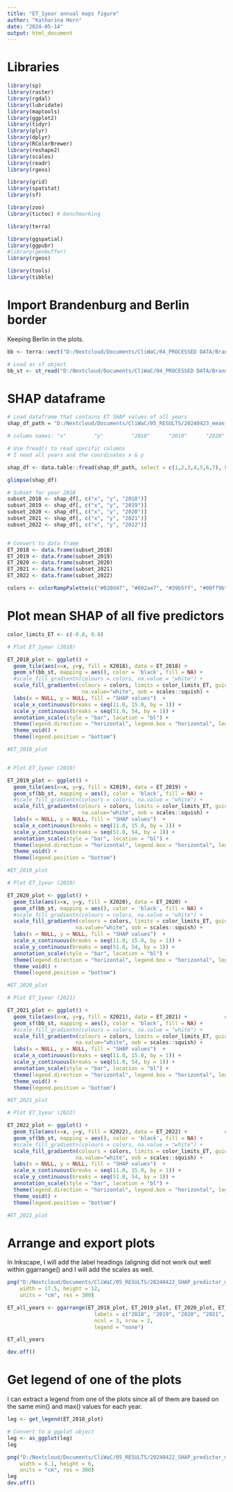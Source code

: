 ```yaml
---
title: "ET_1year annual maps figure"
author: "Katharina Horn"
date: "2024-05-14"
output: html_document
---
```


# Libraries 

```r

library(sp)
library(raster)
library(rgdal)
library(lubridate)
library(maptools)
library(ggplot2)
library(tidyr)
library(plyr)
library(dplyr)
library(RColorBrewer)
library(reshape2)
library(scales)
library(readr)
library(rgeos)

library(grid)
library(spatstat)
library(sf)

library(zoo)
library(tictoc) # benchmarking

library(terra)

library(ggspatial)
library(ggpubr)
#library(geobuffer)
library(rgeos)

library(tools)
library(tibble)

```


# Import Brandenburg and Berlin border

Keeping Berlin in the plots.

``` r

bb <- terra::vect("D:/Nextcloud/Documents/CliWaC/04_PROCESSED DATA/Brandenburg Border/Brandenburg_border_3035.shp") # for cropping of data frames

# Load as sf object
bb_st <- st_read("D:/Nextcloud/Documents/CliWaC/04_PROCESSED DATA/Brandenburg Border/Brandenburg_border_3035.shp") # for mapping

```


# SHAP dataframe

```r

# Load dataframe that contains ET SHAP values of all years
shap_df_path = "D:/Nextcloud/Documents/CliWaC/05_RESULTS/20240423_mean_SHAP_dfs/ET_1year_mean_SHAP_df.csv"

# column names: "x"         "y"         "2018"      "2019"      "2020"      "2021"      "2022"      "mean_SHAP"

# Use fread() to read specific columns
# I need all years and the coordinates x & y

shap_df <- data.table::fread(shap_df_path, select = c(1,2,3,4,5,6,7), header = TRUE)

glimpse(shap_df)


```


```r

# Subset for year 2018
subset_2018 <- shap_df[, c("x", "y", "2018")]
subset_2019 <- shap_df[, c("x", "y", "2019")]
subset_2020 <- shap_df[, c("x", "y", "2020")]
subset_2021 <- shap_df[, c("x", "y", "2021")]
subset_2022 <- shap_df[, c("x", "y", "2022")]


# Convert to data frame
ET_2018 <- data.frame(subset_2018)
ET_2019 <- data.frame(subset_2019)
ET_2020 <- data.frame(subset_2020)
ET_2021 <- data.frame(subset_2021)
ET_2022 <- data.frame(subset_2022)

```


```r

colors <- colorRampPalette(c("#020d47", "#002ae7", "#39b5ff", "#00ff9b", "#fcf599", "#ff980c", "#F36802", "#F82602", "#7F0000"))(255)

```

# Plot mean SHAP of all five predictors

```r

color_limits_ET <- c(-0.8, 0.8)

# Plot ET_1year (2018)

ET_2018_plot <- ggplot() +
  geom_tile(aes(x=x, y=y, fill = X2018), data = ET_2018) +             # add filtered raster data set (excl. outliers)
  geom_sf(bb_st, mapping = aes(), color = 'black', fill = NA) + 
  #scale_fill_gradientn(colours = colors, na.value = "white") +
  scale_fill_gradientn(colours = colors, limits = color_limits_ET, guide = "colorbar", breaks = c(color_limits_ET[1], 0, color_limits_ET[2]),
                        na.value="white", oob = scales::squish) +                                # set legend colours
  labs(x = NULL, y = NULL, fill = "SHAP values")  +
  scale_x_continuous(breaks = seq(11.0, 15.0, by = 1)) +
  scale_y_continuous(breaks = seq(51.0, 54, by = 1)) +
  annotation_scale(style = "bar", location = "bl") +                      # add scale bar
  theme(legend.direction = "horizontal", legend.box = "horizontal", legend.position = "bottom") +
  theme_void() +
  theme(legend.position = "bottom")                                       # no theme

#ET_2018_plot


# Plot ET_1year (2019)

ET_2019_plot <- ggplot() +
  geom_tile(aes(x=x, y=y, fill = X2019), data = ET_2019) +             # add filtered raster data set (excl. outliers)
  geom_sf(bb_st, mapping = aes(), color = 'black', fill = NA) +                       
  #scale_fill_gradientn(colours = colors, na.value = "white") +
  scale_fill_gradientn(colours = colors, limits = color_limits_ET, guide = "colorbar", breaks = c(color_limits_ET[1], 0, color_limits_ET[2]),
                        na.value="white", oob = scales::squish) +                                # set legend colours
  labs(x = NULL, y = NULL, fill = "SHAP values")  +
  scale_x_continuous(breaks = seq(11.0, 15.0, by = 1)) +
  scale_y_continuous(breaks = seq(51.0, 54, by = 1)) +
  annotation_scale(style = "bar", location = "bl") +                      # add scale bar
  theme(legend.direction = "horizontal", legend.box = "horizontal", legend.position = "bottom") +
  theme_void() +
  theme(legend.position = "bottom")                                       # no theme

#ET_2019_plot

# Plot ET_1year (2020)

ET_2020_plot <- ggplot() +
  geom_tile(aes(x=x, y=y, fill = X2020), data = ET_2020) +             # add filtered raster data set (excl. outliers)
  geom_sf(bb_st, mapping = aes(), color = 'black', fill = NA) +                       
  #scale_fill_gradientn(colours = colors, na.value = "white") +
  scale_fill_gradientn(colours = colors, limits = color_limits_ET, guide = "colorbar", breaks = c(color_limits_ET[1], 0, color_limits_ET[2]),
                      na.value="white", oob = scales::squish) +                                # set legend colours
  labs(x = NULL, y = NULL, fill = "SHAP values")  +
  scale_x_continuous(breaks = seq(11.0, 15.0, by = 1)) +
  scale_y_continuous(breaks = seq(51.0, 54, by = 1)) +
  annotation_scale(style = "bar", location = "bl") +                      # add scale bar
  theme(legend.direction = "horizontal", legend.box = "horizontal", legend.position = "bottom") +
  theme_void() +
  theme(legend.position = "bottom")                                       # no theme

#ET_2020_plot

# Plot ET_1year (2021)

ET_2021_plot <- ggplot() +
  geom_tile(aes(x=x, y=y, fill = X2021), data = ET_2021) +            # add filtered raster data set (excl. outliers)
  geom_sf(bb_st, mapping = aes(), color = 'black', fill = NA) +                       
  #scale_fill_gradientn(colours = colors, na.value = "white") +
  scale_fill_gradientn(colours = colors, limits = color_limits_ET, guide = "colorbar", breaks = c(color_limits_ET[1], 0, color_limits_ET[2]),
                      na.value="white", oob = scales::squish) +                                # set legend colours
  labs(x = NULL, y = NULL, fill = "SHAP values")  +
  scale_x_continuous(breaks = seq(11.0, 15.0, by = 1)) +
  scale_y_continuous(breaks = seq(51.0, 54, by = 1)) +
  annotation_scale(style = "bar", location = "bl") +                     # add scale bar
  theme(legend.direction = "horizontal", legend.box = "horizontal", legend.position = "bottom") +
  theme_void() +
  theme(legend.position = "bottom")                                      # no theme

#ET_2021_plot

# Plot ET_1year (2022)

ET_2022_plot <- ggplot() +
  geom_tile(aes(x=x, y=y, fill = X2022), data = ET_2022) +            # add filtered raster data set (excl. outliers)
  geom_sf(bb_st, mapping = aes(), color = 'black', fill = NA) +                       
  #scale_fill_gradientn(colours = colors, na.value = "white") +
  scale_fill_gradientn(colours = colors, limits = color_limits_ET, guide = "colorbar", breaks = c(color_limits_ET[1], 0, color_limits_ET[2]),
                      na.value="white", oob = scales::squish) +                                # set legend colours
  labs(x = NULL, y = NULL, fill = "SHAP values")  +
  scale_x_continuous(breaks = seq(11.0, 15.0, by = 1)) +
  scale_y_continuous(breaks = seq(51.0, 54, by = 1)) +
  annotation_scale(style = "bar", location = "bl") +                     # add scale bar
  theme(legend.direction = "horizontal", legend.box = "horizontal", legend.position = "bottom") +
  theme_void() +
  theme(legend.position = "bottom")                                      # no theme

#ET_2022_plot


```


# Arrange and export plots

In Inkscape, I will add the label headings (aligning did not work out well within ggarrange() and I will add the scales as well. 

```r

png("D:/Nextcloud/Documents/CliWaC/05_RESULTS/20240422_SHAP_predictor_maps/20240423_ET_1year_SHAP_plots/ET_SHAP_allyears.png", 
    width = 17.5, height = 12, 
    units = "cm", res = 300)

ET_all_years <- ggarrange(ET_2018_plot, ET_2019_plot, ET_2020_plot, ET_2021_plot, ET_2022_plot,
                            labels = c("2018", "2019", "2020", "2021", "2022"),
                            ncol = 3, nrow = 2, 
                            legend = "none")

ET_all_years

dev.off()

```

# Get legend of one of the plots

I can extract a legend from one of the plots since all of them are based on the same min() and max() values
for each year. 

```r

leg <- get_legend(ET_2018_plot)

# Convert to a ggplot object
leg <- as_ggplot(leg)
leg

png("D:/Nextcloud/Documents/CliWaC/05_RESULTS/20240422_SHAP_predictor_maps/20240423_ET_1year_SHAP_plots/leg_ET_SHAP_allyears.png", 
    width = 6.1, height = 6, 
    units = "cm", res = 300)
leg
dev.off()


```
